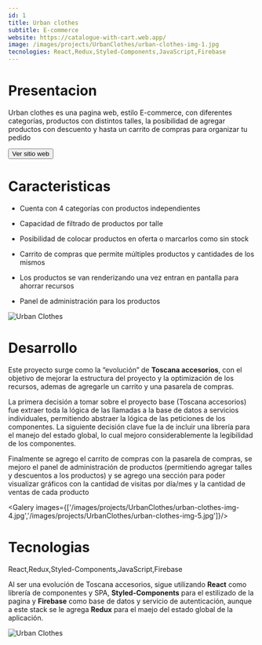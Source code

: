 ```yaml
---
id: 1
title: Urban clothes
subtitle: E-commerce
website: https://catalogue-with-cart.web.app/ 
image: /images/projects/UrbanClothes/urban-clothes-img-1.jpg
tecnologies: React,Redux,Styled-Components,JavaScript,Firebase
---
```



# Presentacion

Urban clothes es una pagina web, estilo E-commerce, con diferentes categorías, productos con distintos talles, la posibilidad de agregar productos con descuento y hasta un carrito de compras para organizar tu pedido

<Button to="https://catalogue-with-cart.web.app/" contained>Ver sitio web</Button>


# Caracteristicas

- Cuenta con 4 categorías con productos independientes

- Capacidad de filtrado de productos por talle

- Posibilidad de colocar productos en oferta o marcarlos como sin stock

- Carrito de compras que permite múltiples productos y cantidades de los mismos

- Los productos se van renderizando una vez entran en pantalla para ahorrar recursos

- Panel de administración para los productos

![Urban Clothes](/images/projects/UrbanClothes/urban-clothes-img-1.jpg)

# Desarrollo

Este proyecto surge como la “evolución” de **Toscana accesorios**, con el objetivo de mejorar la estructura del proyecto y la optimización de los recursos, ademas de agregarle un carrito y una pasarela de compras.

La primera decisión a tomar sobre el proyecto base (Toscana accesorios) fue extraer toda la lógica de las llamadas a la base de datos a servicios individuales, permitiendo abstraer la lógica de las peticiones de los componentes. La siguiente decisión clave fue la de incluir una librería para el manejo del estado global, lo cual mejoro considerablemente la legibilidad de los componentes.

Finalmente se agrego el carrito de compras con la pasarela de compras, se mejoro el panel de administración de productos (permitiendo agregar talles y descuentos a los productos) y se agrego una sección para poder visualizar gráficos con la cantidad de visitas por día/mes y la cantidad de ventas de cada producto


<Galery images={['/images/projects/UrbanClothes/urban-clothes-img-4.jpg','/images/projects/UrbanClothes/urban-clothes-img-5.jpg']}/>

# Tecnologias

<Tecnologies>React,Redux,Styled-Components,JavaScript,Firebase</Tecnologies>

Al ser una evolución de Toscana accesorios, sigue utilizando **React** como librería de componentes y SPA, **Styled-Components** para el estilizado de la pagina y **Firebase** como base de datos y servicio de autenticación, aunque a este stack se le agrega **Redux** para el maejo del estado global de la aplicación.


![Urban Clothes](/images/projects/UrbanClothes/urban-clothes-img-3.jpg)